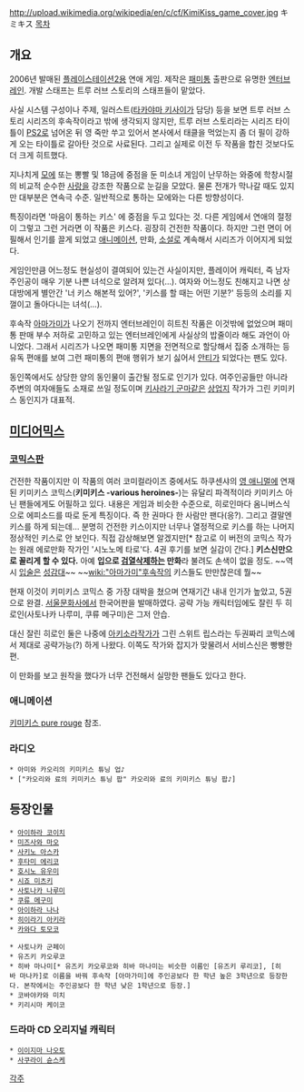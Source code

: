 http://upload.wikimedia.org/wikipedia/en/c/cf/KimiKiss_game_cover.jpg
キミキス
[[목차]]
== 개요 ==
2006년 발매된 [[플레이스테이션2]]용 연애 게임. 제작은 [[패미통]] 출판으로 유명한 [[엔터브레인]]. 개발 스태프는 트루 러브 스토리의 스태프들이 맡았다.

사실 시스템 구성이나 주제, 일러스트([[타카야마 키사이]]가 담당) 등을 보면 트루 러브 스토리 시리즈의 후속작이라고 밖에 생각되지 않지만, 트루 러브 스토리라는 시리즈 타이틀이 [[PS2]]로 넘어온 뒤 영 죽만 쑤고 있어서 본사에서 태클을 먹었는지 좀 더 필이 강하게 오는 타이틀로 갈아탄 것으로 사료된다. 그리고 실제로 이전 두 작품을 합친 것보다도 더 크게 히트했다.

지나치게 [[모에]] 또는 뽕빨 및 18금에 중점을 둔 미소녀 게임이 난무하는 와중에 학창시절의 비교적 순수한 [[사랑]]을 강조한 작품으로 눈길을 모았다. 물론 전개가 막나갈 때도 있지만 대부분은 연속극 수준. 일반적으로 통하는 모에와는 다른 방향성이다.

특징이라면 '마음이 통하는 키스' 에 중점을 두고 있다는 것. 다른 게임에서 연애의 절정이 그렇고 그런 거라면 이 작품은 키스다. 굉장히 건전한 작품이다. 하지만 그런 면이 어필해서 인기를 끌게 되었고 [[애니메이션]], 만화, [[소설]]로 계속해서 시리즈가 이어지게 되었다.

게임인만큼 어느정도 현실성이 결여되어 있는건 사실이지만, 플레이어 캐릭터, 즉 남자주인공이 매우 기분 나쁜 녀석으로 알려져 있다(…). 여자와 어느정도 친해지고 나면 상대방에게 별안간 '너 키스 해본적 있어?', '키스를 할 때는 어떤 기분?' 등등의 소리를 지껄이고 돌아다니는 녀석(…).

후속작 [[아마가미]]가 나오기 전까지 엔터브레인이 히트친 작품은 이것밖에 없었으며 패미통 판매 부수 저하로 고민하고 있는 엔터브레인에게 사실상의 밥줄이라 해도 과언이 아니었다. 그래서 시리즈가 나오면 패미통 지면을 전면적으로 할당해서 집중 소개하는 등 유독 편애를 보여 그런 패미통의 편애 행위가 보기 싫어서 [[안티]]가 되었다는 팬도 있다.

동인쪽에서도 상당한 양의 동인물이 출간될 정도로 인기가 있다. 여주인공들만 아니라 주변의 여자애들도 소재로 쓰일 정도이며 [[키사라기 군마]]같은 [[상업지]] 작가가 그린 키미키스 동인지가 대표적.

== [[미디어믹스]] ==
=== [[코믹스판]] ===
건전한 작품이지만 이 작품의 여러 코미컬라이즈 중에서도 하쿠센샤의 [[영 애니멀]]에 연재된 키미키스 코믹스('''키미키스 -various heroines-''')는 유달리 파격적이라 키미키스 아닌 팬들에게도 어필하고 있다.
내용은 게임과 비슷한 수준으로, 히로인마다 옴니버스식으로 에피소드를 따로 둔게 특징이다. 즉 한 권마다 한 사람만 팬다(응?). 그리고 결말엔 키스를 하게 되는데… 분명히 건전한 키스이지만 너무나 열정적으로 키스를 하는 나머지 정상적인 키스로 안 보인다. 직접 감상해보면 알겠지만[* 참고로 이 버전의 코믹스 작가는 원래 에로만화 작가인 '시노노메 타로'다. 4권 후기를 보면 실감이 간다.] '''키스신만으로 꼴리게 할 수 있다.''' 아예 '''입으로 [[검열삭제]]하는 만화'''라 불려도 손색이 없을 정도. ~~역시 [[입술]]은 [[성감대]]~~ ~~[[wiki:"아마가미"후속작]]의 키스들도 만만찮은데 뭘~~

현재 이것이 키미키스 코믹스 중 가장 대박을 쳤으며 연재기간 내내 인기가 높았고, 5권으로 완결. [[서울문화사]]에서 한국어판을 발매하였다. 공략 가능 캐릭터임에도 잘린 두 히로인(사토나카 나루미, 쿠류 메구미)은 그저 안습. 

대신 잘린 히로인 둘은 나중에 [[아키소라]]작가가 그린 스위트 립스라는 두권짜리 코믹스에서 제대로 공략가능(?) 하게 나왔다. 이쪽도 작가와 잡지가 맞물려서 서비스신은 빵빵한 편.

이 만화를 보고 원작을 했다가 너무 건전해서 실망한 팬들도 있다고 한다. 

=== 애니메이션 ===
[[키미키스 pure rouge]] 참조.

=== 라디오 ===
 * 아미와 카오리의 키미키스 튜닝 업♪
 * ["카오리와 료의 키미키스 튜닝 팝" 카오리와 료의 키미키스 튜닝 팝♪]

== 등장인물 ==
 * [[아이하라 코이치]]
 * [[미즈사와 마오]]
 * [[사키노 아스카]]
 * [[후타미 에리코]]
 * [[호시노 유우미]]
 * [[시죠 미츠키]]
 * [[사토나카 나루미]]
 * [[쿠류 메구미]]
 * [[아이하라 나나]]
 * [[히이라기 아키라]]
 * [[카와다 토모코]]

 * 사토나카 군페이
 * 유즈키 카오루코
 * 히바 마나미[* 유즈키 카오루코와 히바 마나미는 비슷한 이름인 [유즈키 루리코], [히바 마나카]로 이름을 바꿔 후속작 [아마가미]에 주인공보다 한 학년 높은 3학년으로 등장한다. 본작에서는 주인공보다 한 학년 낮은 1학년으로 등장.]
 * 코바야카와 미치
 * 키리시마 케이코

=== 드라마 CD 오리지널 캐릭터 ===
 * [[이이지마 나오토]]
 * [[사쿠라이 슌스케]]


[[각주]]
